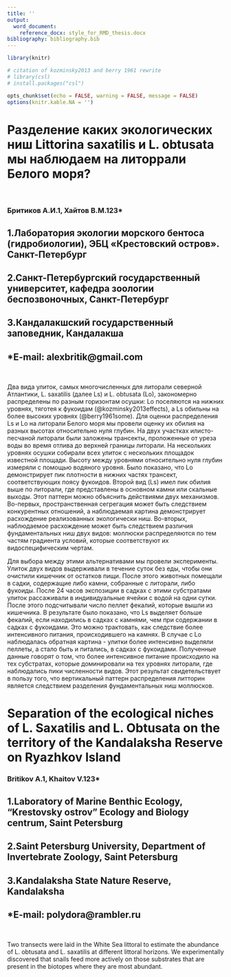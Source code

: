 ```yaml
---
title: ''
output:
  word_document:
    reference_docx: style_for_RMD_thesis.docx
bibliography: bibliography.bib
---
```


```r

library(knitr)

# citation of kozminsky2013 and berry 1961 rewrite
# library(csl)
# install.packages("csl")

opts_chunk$set(echo = FALSE, warning = FALSE, message = FALSE)
options(knitr.kable.NA = '')
```

# Разделение каких экологических ниш Littorina saxatilis и L. obtusata мы наблюдаем на литоррали Белого моря?

&nbsp;

### Бритиков А.И.1, Хайтов В.М.󠆺123*

## 1.Лаборатория экологии морского бентоса (гидробиологии), ЭБЦ «Крестовский остров». Санкт-Петербург
## 2.Санкт-Петербургский государственный университет, кафедра зоологии беспозвоночных, Санкт-Петербург 
## 3.Кандалакшский государственный заповедник, Кандалакша
## *E-mail: alexbritik@gmail.com

&nbsp;

Два вида улиток, самых многочисленных для литорали северной Атлантики, L. saxatilis (далее Ls) и L. obtusata (Lo), закономерно распределены по разным горизонтам осушки: Lo поселяются на нижних уровнях, тяготея к фукоидам (@kozminsky2013effects), а Ls обильны на более высоких уровнях (@berry1961some). Для оценки распределения Ls и Lo на литорали Белого моря мы провели оценку их обилия на разных высотах относительно нуля глубин. На двух участках илисто-песчаной литорали были заложены трансекты, проложенные от уреза воды во время отлива до верхней границы литорали. На нескольких уровнях осушки собирали всех улиток с нескольких площадок известной площади. Высоту между уровнями относительно нуля глубин измеряли с помощью водяного уровня. Было показано, что Lo демонстрирует пик плотности в нижних частях трансект, соответствующих поясу фукоидов. Второй вид (Ls) имел пик обилия выше по литорали, где представлены в основном камни или скальные выходы. Этот паттерн можно объяснить действиями двух механизмов. Во-первых, пространственная сегрегация может быть следствием конкурентных отношений, а наблюдаемая картина демонстрирует расхождение реализованных экологически ниш. Во-вторых, наблюдаемое расхождение может быть следствием различия фундаментальных ниш двух видов: моллюски распределяются по тем частям градиента условий, которые соответствуют их видоспецифическим чертам.

Для выбора между этими альтернативами мы провели эксперименты. Улиток двух видов выдерживали в течение суток без еды, чтобы они очистили кишечник от остатков пищи. После этого животных помещали в садки, содержащие либо камни, собранные с литорали, либо фукоиды. После 24 часов экспозиции в садках с этими субстратами улиток рассаживали в индивидуальные ячейки с водой на одни сутки. После этого подсчитывали число пеллет фекалий, которые вышли из кишечника. В результате было показано, что Ls выделяет больше фекалий, если находились в садках с камнями, чем при содержании в садках с фукоидами. Это можно трактовать, как следствие более интенсивного питания, происходившего на камнях. В случае с Lo наблюдалась обратная картина - улитки более интенсивно выделяли пеллеты, а стало быть и питались, в садках с фукоидами. Полученные данные говорят о том, что более интенсивное питание происходило на тех субстратах, которые доминировали на тех уровнях литорали, где наблюдались пики численности видов. Этот результат свидетельствует в пользу того, что вертикальный паттерн распределения литторин является следствием разделения фундаментальных ниш моллюсков.


# Separation of the ecological niches of L. Saxatilis and L. Obtusata on the territory of the Kandalaksha Reserve on Ryazhkov Island

### Britikov A.1, Khaitov V.123*
## 1.Laboratory of Marine Benthic Ecology, “Krestovsky ostrov” Ecology and Biology centrum, Saint Petersburg 
## 2.Saint Petersburg University, Department of Invertebrate Zoology, Saint Petersburg 
## 3.Kandalaksha State Nature Reserve, Kandalaksha 
## *E-mail: polydora@rambler.ru 

&nbsp;

Two transects were laid in the White Sea littoral to estimate the abundance of L. obtusata and L. saxatilis at different littoral horizons. We experimentally discovered that snails feed more actively on those substrates that are present in the biotopes where they are most abundant.



